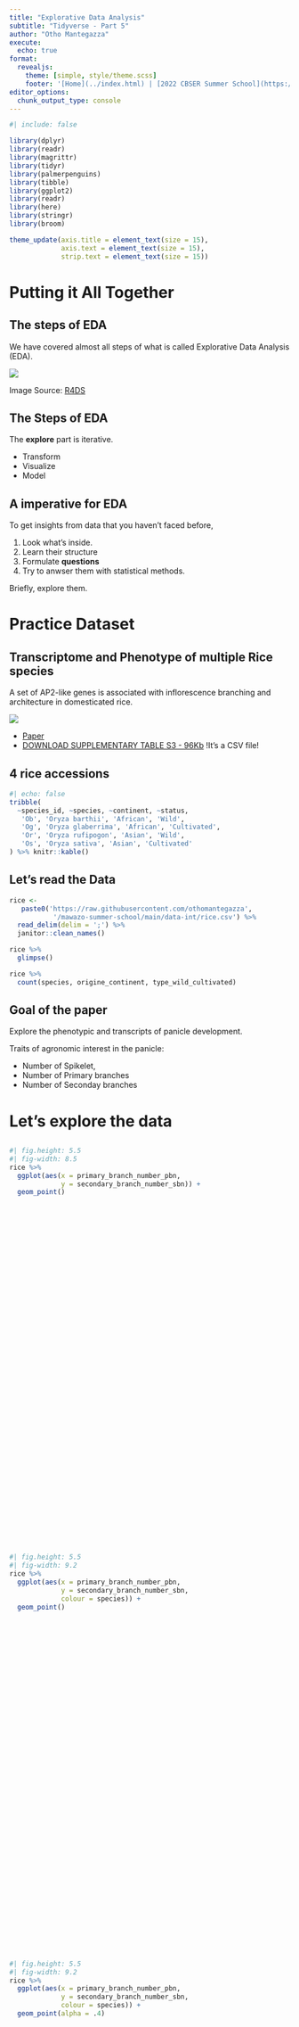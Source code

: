 ```yaml
---
title: "Explorative Data Analysis"
subtitle: "Tidyverse - Part 5"
author: "Otho Mantegazza"
execute: 
  echo: true
format:
  revealjs:
    theme: [simple, style/theme.scss]
    footer: '[Home](../index.html) | [2022 CBSER Summer School](https://www.summercompschool.mawazoinstitute.org/)'
editor_options: 
  chunk_output_type: console
---
```


```r
#| include: false

library(dplyr)
library(readr)
library(magrittr)
library(tidyr)
library(palmerpenguins)
library(tibble)
library(ggplot2)
library(readr)
library(here)
library(stringr)
library(broom)

theme_update(axis.title = element_text(size = 15),
             axis.text = element_text(size = 15),
             strip.text = element_text(size = 15))
```

# Putting it All Together

## The steps of EDA

We have covered almost all steps of what is called Explorative Data Analysis (EDA).

![](https://d33wubrfki0l68.cloudfront.net/795c039ba2520455d833b4034befc8cf360a70ba/558a5/diagrams/data-science-explore.png)

::: {.small}
Image Source: [R4DS](https://r4ds.had.co.nz/explore-intro.html)
:::

## The Steps of EDA

The **explore** part is iterative.

- Transform
- Visualize
- Model

## A imperative for EDA

To get insights from data that you haven't faced before, 

1. Look what's inside.
2. Learn their structure
3. Formulate **questions**
4. Try to anwser them with statistical methods.

Briefly, explore them.

# Practice Dataset

## Transcriptome and Phenotype of multiple Rice species

A set of AP2-like genes is associated with inflorescence branching and architecture in domesticated rice.

![](img/rice.jpg)

- [Paper](https://academic.oup.com/jxb/article/70/20/5617/5538968#supplementary-data)
- [DOWNLOAD SUPPLEMENTARY TABLE S3 - 96Kb](https://oup.silverchair-cdn.com/oup/backfile/Content_public/Journal/jxb/70/20/10.1093_jxb_erz340/1/erz340_suppl_supplementary_table_s3.xlsx?Expires=1665751089&Signature=FdtB9g67ZEnhTpZ4i9gUtQAl8OougNyi6k2JvxJJPUhg8kb-Su4RS0FdkGlvI7eQqb8WjVl0DEcLATVH0DspX5gB2Ri0MGwUjgPkht7-TuKbg39EZiGVBLF1eREDlu0a2~tSH-TfcHArHhEaBQaG8TvaN5bccn8-4lU-OVr7nEE9mmeVr~W3dLz2rODqQimvZawV9Uvd33uukyGYJ8X4J-VJjtZO7bBY0Hh12DDk95OY1Lv7aWhCcDJRQWi9inXtSzTNgL7iVAMwzW7WWximErO2RgxFP6krcvebYfBvSZsdwWBbfJYP46E4~XXPyI6g3~xehiy5uhbx71GaflUn2Q__&Key-Pair-Id=APKAIE5G5CRDK6RD3PGA) !It's a CSV file!

## 4 rice accessions

```r
#| echo: false
tribble(
  ~species_id, ~species, ~continent, ~status,
   'Ob', 'Oryza barthii', 'African', 'Wild',
   'Og', 'Oryza glaberrima', 'African', 'Cultivated',
   'Or', 'Oryza rufipogon', 'Asian', 'Wild',
   'Os', 'Oryza sativa', 'Asian', 'Cultivated'
) %>% knitr::kable()
```

## Let's read the Data {.scrollable}

```r
rice <-  
   paste0('https://raw.githubusercontent.com/othomantegazza',
           '/mawazo-summer-school/main/data-int/rice.csv') %>% 
  read_delim(delim = ';') %>% 
  janitor::clean_names()
```

```r
rice %>% 
  glimpse()
```

```r
rice %>% 
  count(species, origine_continent, type_wild_cultivated)
```

## Goal of the paper

Explore the phenotypic and transcripts of panicle development. 

Traits of agronomic interest in the panicle:

- Number of Spikelet,
- Number of Primary branches
- Number of Seconday branches

# Let's explore the data

## {.scrollable}


::: {style="height: 700px; width: 1000px;"}
 
```r
#| fig.height: 5.5
#| fig-width: 8.5
rice %>% 
  ggplot(aes(x = primary_branch_number_pbn,
             y = secondary_branch_number_sbn)) +
  geom_point()

```
 
:::

## {.scrollable}

::: {style="height: 700px; width: 1000px;"}
 
```r
#| fig.height: 5.5
#| fig-width: 9.2
rice %>% 
  ggplot(aes(x = primary_branch_number_pbn,
             y = secondary_branch_number_sbn,
             colour = species)) +
  geom_point()
```

:::

## {.scrollable}

::: {style="height: 700px; width: 1000px;"}
 
```r
#| fig.height: 5.5
#| fig-width: 9.2
rice %>% 
  ggplot(aes(x = primary_branch_number_pbn,
             y = secondary_branch_number_sbn,
             colour = species)) +
  geom_point(alpha = .4)
``` 

:::

## {.scrollable}

::: {style="height: 700px; width: 1000px;"}
 
```r
#| fig.height: 7.5
#| fig-width: 9.2
rice %>% 
  ggplot(aes(x = primary_branch_number_pbn,
             y = secondary_branch_number_sbn,
             colour = species)) +
  geom_point(alpha = .4) +
  facet_wrap(facets = 'species')
```

:::

## {.scrollable}

::: {style="height: 700px; width: 1000px;"}
 
```r
#| fig.height: 7.5
#| fig-width: 8.5

rice %>% 
  ggplot(aes(x = primary_branch_number_pbn,
             y = secondary_branch_number_sbn)) +
  geom_hex(bins = c(12, 3)) +
  scale_fill_gradient(low = 'grey70', high = 'blue') +
  facet_wrap(facets = 'species')
```

:::

## {.scrollable}

::: {style="height: 700px; width: 1000px;"}
 
```r
#| fig.height: 5.5
#| fig-width: 8.5
rice %>% 
  select(species,
         primary_branch_number_pbn,
         secondary_branch_number_sbn) %>% 
  pivot_longer(-species,
               names_to = 'branch_type',
               values_to = 'branch_count') %>% 
  ggplot(aes(x = branch_type,
             y = branch_count,
             fill = species)) +
  geom_boxplot()
```

:::


## {.scrollable}

::: {style="height: 1000px; width: 1000px;"}

```r
#| fig.height: 5.5
#| fig-width: 8.5

# define colors
rice_colors <- 
  c(Or = '#b5d4e9',
    Os = '#1f74b4',
    Ob = '#c0d787',
    Og = '#349a37')

# plot
rice %>% 
  select(species,
         primary_branch_number_pbn,
         secondary_branch_number_sbn) %>% 
  pivot_longer(-species,
               names_to = 'branch_type',
               values_to = 'branch_count') %>% 
  ggplot(aes(x = branch_type,
             y = branch_count,
             fill = species)) +
  geom_boxplot() +
  scale_fill_manual(values = rice_colors)
```

:::

## Exercise {.exercise}

Explore the `rice` panicle dataset. 

How are the measured variable distributed? Do they correlate with each other? 

Can you find some of the traits that mark the differences between wild and domesticated varieties? And what about the differences between the Asian and African varieties.

Did you manage to anwser all your questions with summary statistics and graphics? Note down questions that are still open and that you think should be tackled with more advanced statistics.
